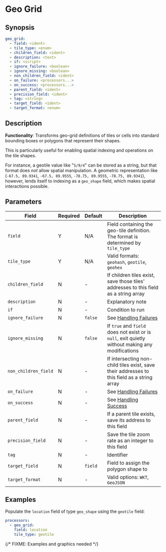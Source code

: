 # Geo Grid

## Synopsis

```yaml {2,3}
geo_grid:
  - field: <ident>
  - tile_type: <enum>
  - children_field: <ident>
  - description: <text>
  - if: <script>
  - ignore_failure: <boolean>
  - ignore_missing: <boolean>
  - non_children_field: <ident>
  - on_failure: <processors...>
  - on_success: <processors...>
  - parent_field: <ident>
  - precision_field: <ident>
  - tag: <string>
  - target_field: <ident>
  - target_format: <enum>
```

## Description

**Functionality**: Transforms geo-grid definitions of tiles or cells into standard bounding boxes or polygons that represent their shapes.

This is particularly useful for enabling spatial indexing and operations on the tile shapes.

For instance, a geotile value like "`5/9/4`" can be stored as a string, but that format does _not_ allow spatial manipulation. A geometric representation like (`-67.5, 89.9341`, `-67.5, 89.9555`, `-78.75, 89.9555`, `-78.75, 89.9341`), however, lends itself to indexing as a `geo_shape` field, which makes spatial interactions possible.

## Parameters

|Field|Required|Default|Description|
|---|---|---|---|
|`field`|Y|N/A|Field containing the geo-tile definition. The format is determined by `tile_type`|
|`tile_type`|Y|N/A|Valid formats: `geohash`, `geotile`, `geohex`|
|`children_field`|N|-|If children tiles exist, save those tiles' addresses to this field as a string array|
|`description`|N|-|Explanatory note|
|`if`|N|-|Condition to run|
|`ignore_failure`|N|`false`|See [Handling Failures](../handling-failures.mdx)|
|`ignore_missing`|N|`false`|If `true` and `field` does not exist or is `null`, exit quietly without making any modifications|
|`non_children_field`|N|-|If intersecting non-child tiles exist, save their addresses to this field as a string array|
|`on_failure`|N|-|See [Handling Failures](../handling-failures.mdx)|
|`on_success`|N|-|See [Handling Success](../handling-success.mdx)|
|`parent_field`|N|-|If a parent tile exists, save its address to this field|
|`precision_field`|N|-|Save the tile zoom rate as an integer to this field|
|`tag`|N|-|Identifier|
|`target_field`|N|`field`|Field to assign the polygon shape to|
|`target_format`|N|-|Valid options: `WKT`, `GeoJSON`|

## Examples

Populate the `location` field of type `geo_shape` using the `geotile` field:

```yaml
processors:
  - geo_grid:
    field: location
    tile_type: geotile
```

{/* FIXME: Examples and graphics needed */}
